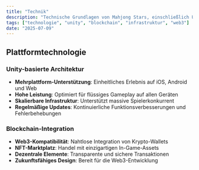 ```yaml
---
title: "Technik"
description: "Technische Grundlagen von Mahjong Stars, einschließlich Unity-basierter Architektur, Blockchain-Integration und skalierbarer Infrastruktur."
tags: ["technologie", "unity", "blockchain", "infrastruktur", "web3"]
date: "2025-07-09"
---
```


## Plattformtechnologie

### Unity-basierte Architektur
- **Mehrplattform-Unterstützung**: Einheitliches Erlebnis auf iOS, Android und Web
- **Hohe Leistung**: Optimiert für flüssiges Gameplay auf allen Geräten
- **Skalierbare Infrastruktur**: Unterstützt massive Spielerkonkurrent
- **Regelmäßige Updates**: Kontinuierliche Funktionsverbesserungen und Fehlerbehebungen

### Blockchain-Integration
- **Web3-Kompatibilität**: Nahtlose Integration von Krypto-Wallets
- **NFT-Marktplatz**: Handel mit einzigartigen In-Game-Assets
- **Dezentrale Elemente**: Transparente und sichere Transaktionen
- **Zukunftsfähiges Design**: Bereit für die Web3-Entwicklung
